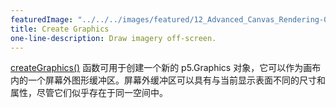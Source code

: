 ---
featuredImage: "../../../images/featured/12_Advanced_Canvas_Rendering-00_Create_Graphics-thumbnail.png"
title: Create Graphics
one-line-description: Draw imagery off-screen.
---

<a href="https://p5js.org/reference/#/p5/createGraphics" target="_blank">createGraphics()</a>
函数可用于创建一个新的 p5.Graphics 对象，它可以作为画布内的一个屏幕外图形缓冲区。屏幕外缓冲区可以具有与当前显示表面不同的尺寸和属性，尽管它们似乎存在于同一空间中。
